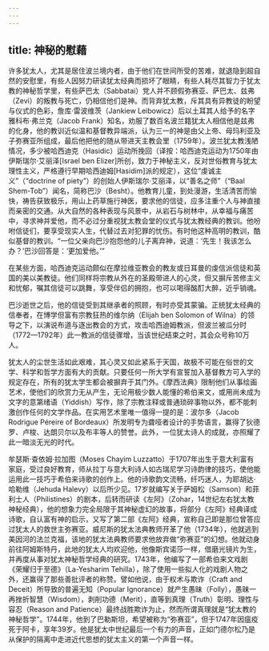 ```yaml
---
---
---
```

title: 神秘的慰藉
---




许多犹太人，尤其是居住波兰境内者，由于他们在世间所受的苦难，就退隐到超自然的安慰里，有些人因努力研读犹太经典而损坏了眼睛，有些人耗尽其智力于犹太教的神秘哲学里，有些萨巴太（Sabbatai）党人并不顾假弥赛亚、萨巴太、兹弗（Zevi）的叛教与死亡，仍相信他们是神。而背弃犹太教，斥其具有异教徒的盼望与仪式的色彩，詹库·雷波维茨（Jankiew Leibowicz）后以土耳其人给予的名字雅科布·弗兰克（Jacob Frank）知名，劝服了数百名波兰籍犹太人相信他是兹弗的化身，他的教训近似温和基督教异端派，认为三一的神是由父上帝、母玛利亚及子弥赛亚所组成，最后他把他的随从带进天主教会里（1759年）。波兰犹太教浅陋情况，多少被哈西迪克（Hasidic）运动所挽回（译按：哈西迪克运动为1750年由伊斯瑞尔·艾丽泽[Israel ben Elizer]所创，致力于神秘主义，反对世俗教育与犹太理性主义，严格遵行早期哈西迪姆[Hasidim]派的规定），这位“虔诚主义”（“doctrine of piety”）的创始人伊斯瑞尔·艾丽泽，以“善名之师”（“Baal Shem-Tob”）闻名，简称巴沙（Besht）。他教育儿童，到处漫游，生活清苦而愉快，祷告获致极乐，用山上药草施行神医，要求他的信徒，应多注重个人与神直接而亲密的交通。从大自然的各种表现与风景中，从岩石与树林中，从幸福与痛苦中，寻求神并爱他，而不必过分重视犹太教会堂的仪式与犹太教经典的教训。他吩咐信徒们，要享受现实人生，代替过去对犯罪的忧伤。有时他这种高明的教训，酷似基督的教训。“一位父亲向巴沙抱怨他的儿子离弃神，说道：‘先生！我该怎么办？’巴沙回答是：‘更加爱他。’”

在某些方面，哈西迪克运动颇似在摩拉维亚教会的教友或日耳曼的虔信派信徒和英国的美以美教徒。他们同样将宗教从外在的圣殿带进人的心灵，但又摒斥苦修主义和忧郁，嘱其信徒可以跳舞，享受伴侣的拥抱，也可以喝得酩酊大醉，近乎销魂。

巴沙逝世之后，他的信徒受到其继承者的照顾，有时亦受其蒙骗。正统犹太经典的信奉者，在博学但富有宗教狂热的维尔纳（Elijah ben Solomon of Wilna）的领导之下，以演说布道与逐出教会的方式，攻击哈西迪姆教派，但波兰被瓜分时（1772—1792年）此一教派的信徒骤增，当该世纪结束之时，其会众号称10万人。

犹太人的尘世生活如此艰难，其心灵又如此紧系于天国，故极不可能在俗世的文学、科学和哲学方面有大的贡献。只要任何一所大学有宣誓加入基督教方可入学的规定存在，所有的犹太学生都会被摒弃于其门外。《摩西法典》限制他们从事绘画艺术，使他们的欣赏力无从产生，无论用极少数人能懂的希伯来文，或用尚未成为文字的意第绪语（Yiddish）写作，除了宗教注释或普通琐碎事物以外，都不能刺激创作任何的文学作品。在实用艺术里唯一值得一提的是：波尔多（Jacob Rodrigue Péreire of Bordeaux）所发明专为聋哑者设计的手势语言，赢得了狄德罗、卢梭、达朗贝尔以及布丰等人的赞誉。此外，一位犹太诗人的成就，亦照耀了此一暗淡无光的时代。

牟瑟斯·查依姆·拉加图（Moses Chayim Luzzatto）于1707年出生于意大利富有家庭，受过良好教育，师从拉丁与意大利诗人如古瑞尼学习诗韵律的技巧，使他能运用此一技巧于希伯来诗歌的创作上。他的诗歌韵文流畅，纤巧迷人，为耶胡达·哈勒维（Jehuda Halevy）以后所少见。17岁就编写关于萨姆松（Samson）和菲利士人（Philistines）的剧本，后转而研读《左阿》（Zohar，14世纪左右犹太教神秘经典），他的想象力完全局限于其神秘虚幻的故事，将部分《左阿》经典译成诗歌，自认富有神的启示，又写了第二部《左阿》经典，宣称自己即是那位曾答应过犹太人的救世主弥赛亚。威尼斯的犹太法典教师开革了他（1734年），他就逃到美因河的法兰克福，该地的犹太法典教师要求他放弃做“弥赛亚”的幻想。他就动身前往阿姆斯特丹，此地的犹太人均欢迎他，他像斯宾诺莎一样，借磨光镜片为生，并再度从事对犹太神秘哲学经典的研究。1743年，他编写了一部希伯来文戏剧《荣耀归于至德》（La-Yesharim Tehilla），除了使用一些拟人化的戏剧人物之外，还赢得了那些善批评者的称赞。譬如他说，由于权术与欺诈（Craft and Deceit）所导致的普遍无知（Popular Ignorance）就产生愚昧（Folly），愚昧一再挫折智慧（Wisdom），剥削功德（Merit），直等到真理（Truth）彰明、理性与容忍（Reason and Patience）最终战胜欺诈为止，然而所谓真理就是“犹太教的神秘哲学”。1744年，他到了巴勒斯坦，希望被称为“弥赛亚”，但于1747年因瘟疫死于阿卡，享年39岁。他是犹太中世纪最后一个有力的声音，正如门德尔松乃是从保护的隔离中走进近代思想的犹太主义的第一个声音一样。